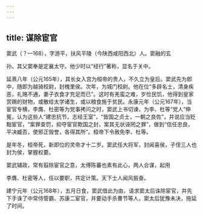 ```yaml
---
---
---
```

title: 谋除宦官
---



窦武（？—168），字游平，扶风平陵（今陕西咸阳西北）人。窦融的玄

孙。其父窦奉是定襄太守。他少时以“经行”著称，显名于关中。

延熹八年（公元165年），其长女入宫为桓帝的贵人，不久立为皇后。窦武先为郎中，随即为越骑校尉，封槐里侯。次年，为城门校尉。他在位“多辟名士，清身疾恶，礼赂不通，妻子衣食才充足而已”。这时有羌蛮之难，岁俭民饥，他得到皇家赏赐的财物，或散给太学诸生，或以粮食施于贫民。永康元年（公元167年），当宦官专横，李膺、杜密等为党事拷问之时，窦武上书切谏，为李、杜等“党人”伸冤，认为这些人“建忠抗节，志经王室”，“皆国之贞士，一朝之良佐”，并说应当贬黜宦官，“案罪查罚，抑夺宦官欺国之封，案其无状诬罔之罪”，做到“信任忠良，平决臧否，使邪正毁誉，各得其所”。桓帝下令赦免李、杜等。

是年冬，桓帝死，新即位的灵帝才十二岁。窦武任大将军，封闻喜侯，子侄三人也封为侯，掌握权要。

窦武辅政，常有翦除宦官之意，太傅陈蕃也素有此心，两人合谋，起用

李膺、杜密等人，任以要职，共定计策。天下士人闻风振奋。

建宁元年（公元168年），五月日食，窦武借此为由，请求窦太后诛除宦官，并先下手诛了中常侍管霸、苏康二宦官，并要动手杀曹节等人，窦太后犹豫未决，拖延了时间。